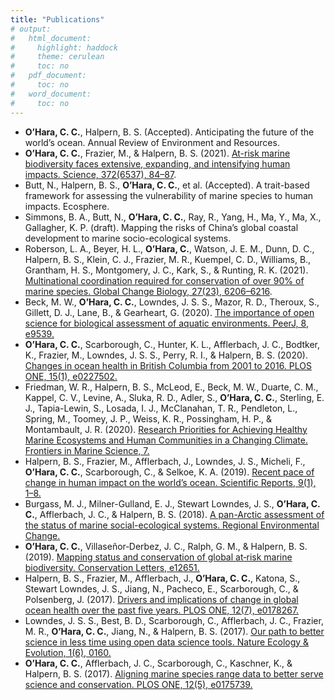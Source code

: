 ```yaml
---
title: "Publications"
# output:
#   html_document:
#     highlight: haddock
#     theme: cerulean
#     toc: no
#   pdf_document:
#     toc: no
#   word_document:
#     toc: no
---
```


* __O'Hara, C. C.__, Halpern, B. S. (Accepted). Anticipating the future of the world's ocean. Annual Review of Environment and Resources.
* __O’Hara, C. C.__, Frazier, M., & Halpern, B. S. (2021). [At-risk marine biodiversity faces extensive, expanding, and intensifying human impacts. Science, 372(6537), 84–87](https://doi.org/10.1126/science.abe6731). 
* Butt, N.,  Halpern, B. S., __O’Hara, C. C.__, et al. (Accepted). A trait-based framework for assessing the vulnerability of marine species to human impacts. Ecosphere.
* Simmons, B. A., Butt, N., __O’Hara, C. C.__, Ray, R., Yang, H., Ma, Y., Ma, X., Gallagher, K. P. (draft).  Mapping the risks of China’s global coastal development to marine socio-ecological systems.
* Roberson, L. A., Beyer, H. L., __O’Hara, C.__, Watson, J. E. M., Dunn, D. C., Halpern, B. S., Klein, C. J., Frazier, M. R., Kuempel, C. D., Williams, B., Grantham, H. S., Montgomery, J. C., Kark, S., & Runting, R. K. (2021). [Multinational coordination required for conservation of over 90% of marine species. Global Change Biology, 27(23), 6206–6216](https://doi.org/10.1111/gcb.15844).
* Beck, M. W., __O’Hara, C. C.__, Lowndes, J. S. S., Mazor, R. D., Theroux, S., Gillett, D. J., Lane, B., & Gearheart, G. (2020). [The importance of open science for biological assessment of aquatic environments. PeerJ, 8, e9539.](https://doi.org/10.7717/peerj.9539)
* __O’Hara, C. C.__, Scarborough, C., Hunter, K. L., Afflerbach, J. C., Bodtker, K., Frazier, M., Lowndes, J. S. S., Perry, R. I., & Halpern, B. S. (2020). [Changes in ocean health in British Columbia from 2001 to 2016. PLOS ONE, 15(1), e0227502.](https://doi.org/10.1371/journal.pone.0227502)
* Friedman, W. R., Halpern, B. S., McLeod, E., Beck, M. W., Duarte, C. M., Kappel, C. V., Levine, A., Sluka, R. D., Adler, S., __O’Hara, C. C.__, Sterling, E. J., Tapia-Lewin, S., Losada, I. J., McClanahan, T. R., Pendleton, L., Spring, M., Toomey, J. P., Weiss, K. R., Possingham, H. P., & Montambault, J. R. (2020). [Research Priorities for Achieving Healthy Marine Ecosystems and Human Communities in a Changing Climate. Frontiers in Marine Science, 7.](https://doi.org/10.3389/fmars.2020.00005)
* Halpern, B. S., Frazier, M., Afflerbach, J., Lowndes, J. S., Micheli, F., __O’Hara, C. C.__, Scarborough, C., & Selkoe, K. A. (2019). [Recent pace of change in human impact on the world’s ocean. Scientific Reports, 9(1), 1–8.](https://doi.org/10.1038/s41598-019-47201-9)
* Burgass, M. J., Milner-Gulland, E. J., Stewart Lowndes, J. S., __O’Hara, C. C.__, Afflerbach, J. C., & Halpern, B. S. (2018). [A pan-Arctic assessment of the status of marine social-ecological systems. Regional Environmental Change.](https://doi.org/10.1007/s10113-018-1395-6)
* __O’Hara, C. C.__, Villaseñor‐Derbez, J. C., Ralph, G. M., & Halpern, B. S. (2019). [Mapping status and conservation of global at‐risk marine biodiversity. Conservation Letters, e12651.](https://doi.org/10.1111/conl.12651)
* Halpern, B. S., Frazier, M., Afflerbach, J., __O’Hara, C. C.__, Katona, S., Stewart Lowndes, J. S., Jiang, N., Pacheco, E., Scarborough, C., & Polsenberg, J. (2017). [Drivers and implications of change in global ocean health over the past five years. PLOS ONE, 12(7), e0178267.](https://doi.org/10.1371/journal.pone.0178267)
* Lowndes, J. S. S., Best, B. D., Scarborough, C., Afflerbach, J. C., Frazier, M. R., __O’Hara, C. C.__, Jiang, N., & Halpern, B. S. (2017). [Our path to better science in less time using open data science tools. Nature Ecology & Evolution, 1(6), 0160.](https://doi.org/10.1038/s41559-017-0160)
* __O’Hara, C. C.__, Afflerbach, J. C., Scarborough, C., Kaschner, K., & Halpern, B. S. (2017). [Aligning marine species range data to better serve science and conservation. PLOS ONE, 12(5), e0175739.](https://doi.org/10.1371/journal.pone.0175739)

